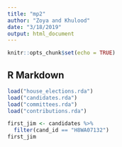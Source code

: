 ```yaml
---
title: "mp2"
author: "Zoya and Khulood"
date: "3/18/2019"
output: html_document
---
```


```r
knitr::opts_chunk$set(echo = TRUE)
```

## R Markdown

```r
load("house_elections.rda")
load("candidates.rda")
load("committees.rda")
load("contributions.rda")
```

```r
first_jim <- candidates %>%
  filter(cand_id == "H8WA07132")
first_jim
```

